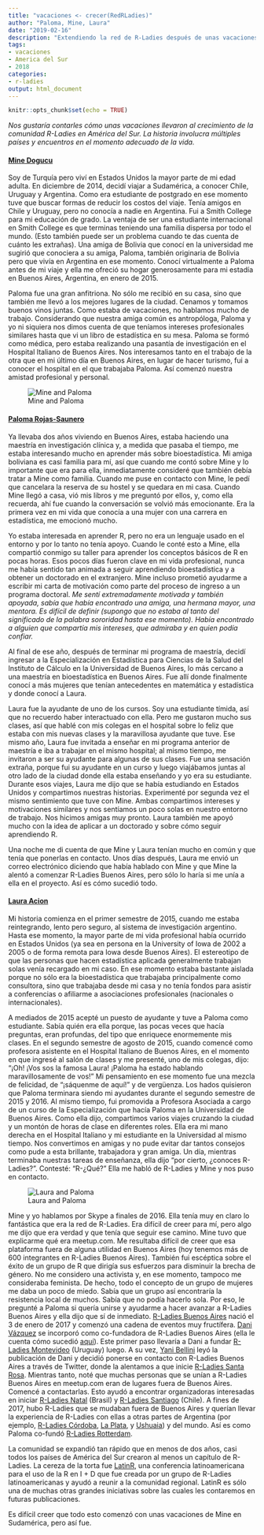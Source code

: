 ```yaml
---
title: "vacaciones <- crecer(RedRLadies)"
author: "Paloma, Mine, Laura"
date: "2019-02-16"
description: "Extendiendo la red de R-Ladies después de unas vacaciones"
tags: 
- vacaciones
- America del Sur
- 2018
categories:
- r-ladies
output: html_document
---
```


```r
knitr::opts_chunk$set(echo = TRUE)
```

*Nos gustaría contarles cómo unas vacaciones llevaron al crecimiento de la comunidad R-Ladies en América del Sur. La historia involucra múltiples países y encuentros en el momento adecuado de la vida.* 

#### [Mine Dogucu](https://twitter.com/MineDogucu)


Soy de Turquía pero viví en Estados Unidos la mayor parte de mi edad adulta. En diciembre de 2014, decidí viajar a Sudamérica, a conocer Chile, Uruguay y Argentina. Como era estudiante de postgrado en ese momento tuve que buscar formas de reducir los costos del viaje. Tenía amigos en Chile y Uruguay, pero no conocía a nadie en Argentina. Fui a Smith College para mi educación de grado. La ventaja de ser una estudiante internacional en Smith College es que terminas teniendo una familia dispersa por todo el mundo. (Esto también puede ser un problema cuando te das cuenta de cuánto les extrañas). Una amiga de Bolivia que conocí en la universidad me sugirió que conociera a su amiga, Paloma, también originaria de Bolivia pero que vivía en Argentina en ese momento. Conocí virtualmente a Paloma antes de mi viaje y ella me ofreció su hogar generosamente para mi estadía en Buenos Aires, Argentina, en enero de 2015.

Paloma fue una gran anfitriona. No sólo me recibió en su casa, sino que también me llevó a los mejores lugares de la ciudad. Cenamos y tomamos buenos vinos juntas. Como estaba de vacaciones, no hablamos mucho de trabajo. Considerando que nuestra amiga común es antropóloga, Paloma y yo ni siquiera nos dimos cuenta de que teníamos intereses profesionales similares hasta que vi un libro de estadística en su mesa. Paloma se formó como médica, pero estaba realizando una pasantía de investigación en el Hospital Italiano de Buenos Aires. Nos interesamos tanto en el trabajo de la otra que en mi último día en Buenos Aires, en lugar de hacer turismo, fui a conocer el hospital en el que trabajaba Paloma. Así comenzó nuestra amistad profesional y personal.

![Mine and Paloma](C:/Users/PaloRS/Dropbox/github/blog-master/blog/content/image/mine_paloma.jpg)

#### [Paloma Rojas-Saunero](https://twitter.com/palolili23)


Ya llevaba dos años viviendo en Buenos Aires, estaba haciendo una maestría en investigación clínica y, a medida que pasaba el tiempo, me estaba interesando mucho en aprender más sobre bioestadística. Mi amiga boliviana es casi familia para mí, así que cuando me contó sobre Mine y lo importante que era para ella, inmediatamente consideré que también debía tratar a Mine como familia. Cuando me puse en contacto con Mine, le pedí que cancelara la reserva de su hostel y se quedara en mi casa. Cuando Mine llegó a casa, vió mis libros y me preguntó por ellos, y, como ella recuerda, ahí fue cuando la conversación se volvió más emocionante. Era la primera vez en mi vida que conocía a una mujer con una carrera en estadística, me emocionó mucho.

Yo estaba interesada en aprender R, pero no era un lenguaje usado en el entorno y por lo tanto no tenía apoyo. Cuando le conté esto a Mine, ella compartió conmigo su taller para aprender los conceptos básicos de R en pocas horas. Esos pocos días fueron clave en mi vida profesional, nunca me había sentido tan animada a seguir aprendiendo bioestadística y a obtener un doctorado en el extranjero. Mine incluso prometió ayudarme a escribir mi carta de motivación como parte del proceso de ingreso a un programa doctoral. *Me sentí extremadamente motivada y también apoyada, sabía que había encontrado una amiga, una hermana mayor, una mentora. Es difícil de definir (supongo que no estaba al tanto del significado de la palabra sororidad hasta ese momento). Había encontrado a alguien que compartía mis intereses, que admiraba y en quien podía confiar.*

Al final de ese año, después de terminar mi programa de maestría, decidí ingresar a la Especialización en Estadística para Ciencias de la Salud del Instituto de Cálculo en la Universidad de Buenos Aires, lo más cercano a una maestría en bioestadística en Buenos Aires. Fue allí donde finalmente conocí a más mujeres que tenían antecedentes en matemática y estadística y donde conocí a Laura.

Laura fue la ayudante de uno de los cursos. Soy una estudiante tímida, así que no recuerdo haber interactuado con ella. Pero me gustaron mucho sus clases, así que hablé con mis colegas en el hospital sobre lo feliz que estaba con mis nuevas clases y la maravillosa ayudante que tuve. Ese mismo año, Laura fue invitada a enseñar en mi programa anterior de maestría e iba a trabajar en el mismo hospital; al mismo tiempo, me invitaron a ser su ayudante para algunas de sus clases. Fue una sensación extraña, porque fui su ayudante en un curso y luego viajábamos juntas al otro lado de la ciudad donde ella estaba enseñando y yo era su estudiante. Durante esos viajes, Laura me dijo que se había estudiando en Estados Unidos y compartimos nuestras historias. Experimenté por segunda vez el mismo sentimiento que tuve con Mine. Ambas compartimos intereses y motivaciones similares y nos sentíamos un poco solas en nuestro entorno de trabajo. Nos hicimos amigas muy pronto. Laura también me apoyó mucho con la idea de aplicar a un doctorado y sobre cómo seguir aprendiendo R.

Una noche me di cuenta de que Mine y Laura tenían mucho en común y que tenía que ponerlas en contacto. Unos días después, Laura me envió un correo electrónico diciendo que había hablado con Mine y que Mine la alentó a comenzar R-Ladies Buenos Aires, pero sólo lo haría si me unía a ella en el proyecto. Así es cómo sucedió todo.


#### [Laura Acion](https://twitter.com/_lacion_)


Mi historia comienza en el primer semestre de 2015, cuando me estaba reintegrando, lento pero seguro, al sistema de investigación argentino. Hasta ese momento, la mayor parte de mi vida profesional había ocurrido en Estados Unidos (ya sea en persona en la University of Iowa de 2002 a 2005 o de forma remota para Iowa desde Buenos Aires). El estereotipo de que las personas que hacen estadística aplicada generalmente trabajan solas venía recargado en mi caso. En ese momento estaba bastante aislada porque no sólo era la bioestadística que trabajaba principalmente como consultora, sino que trabajaba desde mi casa y no tenía fondos para asistir a conferencias o afiliarme a asociaciones profesionales (nacionales o internacionales).

A mediados de 2015 acepté un puesto de ayudante y tuve a Paloma como estudiante. Sabía quién era ella porque, las pocas veces que hacía preguntas, eran profundas, del tipo que enriquece enormemente mis clases. En el segundo semestre de agosto de 2015, cuando comencé como profesora asistente en el Hospital Italiano de Buenos Aires, en el momento en que ingresé al salón de clases y me presenté, uno de mis colegas, dijo: “¡Oh! ¡Vos sos la famosa Laura! ¡Paloma ha estado hablando maravillosamente de vos!" Mi pensamiento en ese momento fue una mezcla de felicidad, de "¡sáquenme de aquí!" y de vergüenza. Los hados quisieron que Paloma terminara siendo mi ayudantes durante el segundo semestre de 2015 y 2016. Al mismo tiempo, fui promovida a Profesora Asociada a cargo de un curso de la Especialización que hacía Paloma en la Universidad de Buenos Aires. Como ella dijo, compartimos varios viajes cruzando la ciudad y un montón de horas de clase en diferentes roles. Ella era mi mano derecha en el Hospital Italiano y mi estudiante en la Universidad al mismo tiempo. Nos convertimos en amigas y no pude evitar dar tantos consejos como pude a esta brillante, trabajadora y gran amiga. Un día, mientras terminaba nuestras tareas de enseñanza, ella dijo "por cierto, ¿conoces R-Ladies?". Contesté: "R-¿Qué?" Ella me habló de R-Ladies y Mine y nos puso en contacto.

![Laura and Paloma](C:/Users/PaloRS/Dropbox/github/blog-master/blog/content/image/laura_paloma.jpg)

Mine y yo hablamos por Skype a finales de 2016. Ella tenía muy en claro lo fantástica que era la red de R-Ladies. Era difícil de creer para mí, pero algo me dijo que era verdad y que tenía que seguir ese camino. Mine tuvo que explicarme qué era meetup.com. Me resultaba difícil de creer que esa plataforma fuera de alguna utilidad en Buenos Aires (hoy tenemos más de 600 integrantes en R-Ladies Buenos Aires). También fui escéptica sobre el éxito de un grupo de R que dirigía sus esfuerzos para disminuir la brecha de género. No me considero una activista y, en ese momento, tampoco me consideraba feminista. De hecho, todo el concepto de un grupo de mujeres me daba un poco de miedo. Sabía que un grupo así encontraría la resistencia local de muchos. Sabía que no podía hacerlo sola. Por eso, le pregunté a Paloma si quería unirse y ayudarme a hacer avanzar a R-Ladies Buenos Aires y ella dijo que sí de inmediato. 
[R-Ladies Buenos Aires](https://www.meetup.com/es-ES/rladies-buenos-aires/) nació el 3 de enero de 2017 y comenzó una cadena de eventos muy fructífera. [Dani Vázquez](https://twitter.com/d4tagirl) se incorporó como co-fundadora de R-Ladies Buenos Aires (ella le cuenta cómo sucedió [aquí](https://d4tagirl.com/2017/01/the-r-ladies-way)). Este primer paso llevaría a Dani a fundar [R-Ladies Montevideo](https://www.meetup.com/es-ES/rladies-montevideo/) (Uruguay) luego. A su vez, [Yani Bellini](https://twitter.com/yabellini) leyó la publicación de Dani y decidió ponerse en contacto con R-Ladies Buenos Aires a través de Twitter, donde la alentamos a que inicie  [R-Ladies Santa Rosa](https://www.meetup.com/es-ES/rladies-santa-rosa/). Mientras tanto, noté que muchas personas que se unían a R-Ladies Buenos Aires en meetup.com eran de lugares fuera de Buenos Aires. Comencé a contactarlas. Esto ayudó a encontrar organizadoras interesadas en iniciar [R-Ladies Natal](https://www.meetup.com/es-ES/rladies-natal/) (Brasil) y [R-Ladies Santiago](https://www.meetup.com/es-ES/rladies-scl/) (Chile). A fines de 2017, hubo R-Ladies que se mudaban fuera de Buenos Aires y querían llevar la experiencia de R-Ladies con ellas a otras partes de Argentina (por ejemplo, [R-Ladies Córdoba](https://www.meetup.com/es-ES/rladies-cordoba/), [La Plata](https://www.meetup.com/es-ES/rladies-la-plata/), y [Ushuaia](https://www.meetup.com/es-ES/rladies-ushuaia/)) y del mundo. Así es como Paloma co-fundó  [R-Ladies Rotterdam](https://www.meetup.com/es-ES/rladies-rotterdam/).

La comunidad se expandió tan rápido que en menos de dos años, casi todos los países de América del Sur crearon al menos un capítulo de R-Ladies. La cereza de la torta fue [LatinR](http://latin-r.com/en), una conferencia latinoamericana para el uso de la R en I + D que fue creada por un grupo de R-Ladies latinoamericanas y ayudó a reunir a la comunidad regional. LatinR es sólo una de muchas otras grandes iniciativas sobre las cuales les contaremos en futuras publicaciones.

Es difícil creer que todo esto comenzó con unas vacaciones de Mine en Sudamérica, pero así fue.


